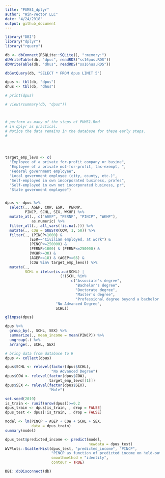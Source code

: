 ```yaml
---
title: "PUMS1_dplyr"
author: "Win-Vector LLC"
date: "4/24/2018"
output: github_document
---
```


```r
library("DBI")
library("dplyr")
library("rquery")

db <- dbConnect(RSQLite::SQLite(), ":memory:") 	
dbWriteTable(db, "dpus", readRDS("ss16pus.RDS")) 	
dbWriteTable(db, "dhus", readRDS("ss16hus.RDS"))

dbGetQuery(db, "SELECT * FROM dpus LIMIT 5") 	

dpus <- tbl(db, "dpus") 	
dhus <- tbl(db, "dhus")

# print(dpus)  	

# view(rsummary(db, "dpus")) 



# perform as many of the steps of PUMS1.Rmd
# in dplyr as practical.
# Notice the data remains in the database for these early steps.
# 




target_emp_levs <- c(
  "Employee of a private for-profit company or busine",
  "Employee of a private not-for-profit, tax-exempt, ",
  "Federal government employee",                    
  "Local government employee (city, county, etc.)",   
  "Self-employed in own incorporated business, profes",
  "Self-employed in own not incorporated business, pr",
  "State government employee")


dpus <- dpus %>%
  select(., AGEP, COW, ESR,  PERNP, 
         PINCP, SCHL, SEX, WKHP) %>%
  mutate_at(., c("AGEP", "PERNP", "PINCP", "WKHP"),
            as.numeric) %>%
  filter_all(., all_vars(!is.na(.))) %>% 
  mutate(., COW = SUBSTR(COW, 1, 50)) %>%
  filter(., (PINCP>1000) & 
           (ESR=="Civilian employed, at work") & 
           (PINCP<=250000) & 
           (PERNP>1000) & (PERNP<=250000) & 
           (WKHP>=30) & 
           (AGEP>=18) & (AGEP<=65) & 
           (COW %in% target_emp_levs)) %>%
  mutate(., 
         SCHL = ifelse(is.na(SCHL) |
                         (!(SCHL %in% 
                              c("Associate's degree",
                                "Bachelor's degree",
                                "Doctorate degree",
                                "Master's degree",
                                "Professional degree beyond a bachelor's degree"))),
                       "No Advanced Degree",
                       SCHL))

glimpse(dpus)

dpus %>%
  group_by(., SCHL, SEX) %>%
  summarize(., mean_income = mean(PINCP)) %>%
  ungroup(.) %>%
  arrange(., SCHL, SEX)

# bring data from database to R
dpus <- collect(dpus)

dpus$SCHL <- relevel(factor(dpus$SCHL), 
                     "No Advanced Degree")
dpus$COW <- relevel(factor(dpus$COW), 
                    target_emp_levs[[1]])
dpus$SEX <- relevel(factor(dpus$SEX), 
                    "Male")

set.seed(2019)
is_train <- runif(nrow(dpus))>=0.2
dpus_train <- dpus[is_train, , drop = FALSE]
dpus_test <- dpus[!is_train, , drop = FALSE]

model <- lm(PINCP ~ AGEP + COW + SCHL + SEX, 
            data = dpus_train)
summary(model)

dpus_test$predicted_income <- predict(model,
                                      newdata = dpus_test)
WVPlots::ScatterHist(dpus_test, "predicted_income", "PINCP",
                     "PINCP as function of predicted income on held-out data",
                     smoothmethod = "identity",
                     contour = TRUE)

DBI::dbDisconnect(db)
```

